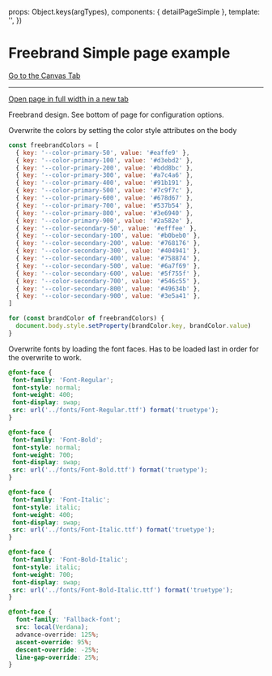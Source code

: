 
<Meta of={FreebrandPageSimpleStories} />

  props: Object.keys(argTypes),
  components: { detailPageSimple },
  template: '<detailPageSimple :isFreebrand="true" />',
})

# Freebrand Simple page example

<a href="?path=/story/pages-freebrand-detail-page-simple--example">
  Go to the Canvas Tab
</a>

***

<a href="?id=pages-freebrand-detail-page-simple--example" target="_blank">
  Open page in full width in a new tab
</a>

Freebrand design. See bottom of page for configuration options.

<Canvas>
  <Story of={FreebrandPageSimpleStories.Example} />
</Canvas>

Overwrite the colors by setting the color style attributes on the body

```javascript
const freebrandColors = [
  { key: '--color-primary-50', value: '#eaffe9' },
  { key: '--color-primary-100', value: '#d3ebd2' },
  { key: '--color-primary-200', value: '#bdd8bc' },
  { key: '--color-primary-300', value: '#a7c4a6' },
  { key: '--color-primary-400', value: '#91b191' },
  { key: '--color-primary-500', value: '#7c9f7c' },
  { key: '--color-primary-600', value: '#678d67' },
  { key: '--color-primary-700', value: '#537b54' },
  { key: '--color-primary-800', value: '#3e6940' },
  { key: '--color-primary-900', value: '#2a582e' },
  { key: '--color-secondary-50', value: '#efffee' },
  { key: '--color-secondary-100', value: '#b0beb0' },
  { key: '--color-secondary-200', value: '#768176' },
  { key: '--color-secondary-300', value: '#404941' },
  { key: '--color-secondary-400', value: '#758874' },
  { key: '--color-secondary-500', value: '#6a7f69' },
  { key: '--color-secondary-600', value: '#5f755f' },
  { key: '--color-secondary-700', value: '#546c55' },
  { key: '--color-secondary-800', value: '#49634b' },
  { key: '--color-secondary-900', value: '#3e5a41' },
]

for (const brandColor of freebrandColors) {
  document.body.style.setProperty(brandColor.key, brandColor.value)
}
```

Overwrite fonts by loading the font faces. Has to be loaded last in order for the overwrite to work.

```css
@font-face {
 font-family: 'Font-Regular';
 font-style: normal;
 font-weight: 400;
 font-display: swap;
 src: url('../fonts/Font-Regular.ttf') format('truetype');
}

@font-face {
 font-family: 'Font-Bold';
 font-style: normal;
 font-weight: 700;
 font-display: swap;
 src: url('../fonts/Font-Bold.ttf') format('truetype');
}

@font-face {
 font-family: 'Font-Italic';
 font-style: italic;
 font-weight: 400;
 font-display: swap;
 src: url('../fonts/Font-Italic.ttf') format('truetype');
}

@font-face {
 font-family: 'Font-Bold-Italic';
 font-style: italic;
 font-weight: 700;
 font-display: swap;
 src: url('../fonts/Font-Bold-Italic.ttf') format('truetype');
}

@font-face {
  font-family: 'Fallback-font';
  src: local(Verdana);
  advance-override: 125%;
  ascent-override: 95%;
  descent-override: -25%;
  line-gap-override: 25%;
}

```

